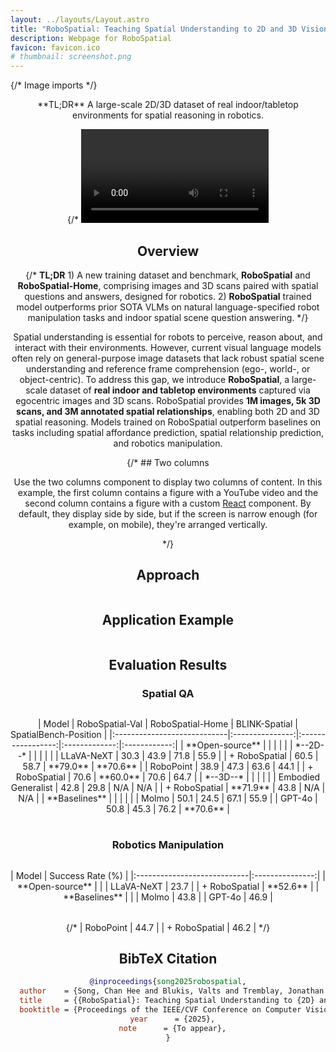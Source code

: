 ```yaml
---
layout: ../layouts/Layout.astro
title: "RoboSpatial: Teaching Spatial Understanding to 2D and 3D Vision-Language Models for Robotics"
description: Webpage for RoboSpatial
favicon: favicon.ico
# thumbnail: screenshot.png
---
```





{/* Image imports */}



<Header
  title={frontmatter.title}
  authors={[
    {
      name: "Chan Hee Song",
      url: "https://chanh.ee",
      institution: "The Ohio State University",
      notes: ["*"],
    },
    {
      name: "Valts Blukis",
      institution: "Nvidia",
      url: "https://research.nvidia.com/person/valts-blukis",
      notes: [],
    },
    {
      name: "Jonathan Tremblay",
      institution: "Nvidia",
      url: "https://research.nvidia.com/person/jonathan-tremblay",
      notes: [],
    },
    {
      name: "Stephen Tyree",
      institution: "Nvidia",
      url: "https://research.nvidia.com/person/stephen-tyree",
    },
    {
      name: "Yu Su",
      url: "https://ysu1989.github.io/",
      institution: "The Ohio State University",
    },
    {
      name: "Stan Birchfield",
      url: "https://research.nvidia.com/person/stan-birchfield",
      institution: "Nvidia",
    },
  ]}
  conference="CVPR 2025"
  notes={[
    {
      symbol: "*",
      text: "Work partly done during Nvidia internship",
    },
  ]}
  links={[
    {
      name: "arXiv",
      url: "https://arxiv.org/abs/2411.16537",
      icon: "fa-solid:file-pdf",
    },
    {
      name: "Code (TBA)",
      url: "https://github.com/NVlabs/RoboSpatial",
      icon: "mdi:github",
      disabled: true,
    },
    {
      name: "Dataset",
      url: "https://huggingface.co/datasets/chanhee-luke/RoboSpatial-Home",
      icon: "mdi:database",
      disabled: false
    },
  ]}
  />

<div className="center-text">
  **TL;DR** A large-scale 2D/3D dataset of real indoor/tabletop environments for spatial reasoning in robotics.
</div>


{/* <Video source={outside} /> */}

<HighlightedSection>

## Overview

{/* **TL;DR** 1) A new training dataset and benchmark, **RoboSpatial** and **RoboSpatial-Home**, comprising images and 3D scans paired with spatial questions and answers, designed for robotics. 2) **RoboSpatial** trained model outperforms prior SOTA VLMs on natural language-specified robot manipulation tasks and indoor spatial scene question answering. */}

Spatial understanding is essential for robots to perceive, reason about, and interact with their environments. However, current visual language models often rely on general-purpose image datasets that lack robust spatial scene understanding and reference frame comprehension (ego-, world-, or object-centric). To address this gap, we introduce **RoboSpatial**, a large-scale dataset of **real indoor and tabletop environments** captured via egocentric images and 3D scans. RoboSpatial provides **1M images, 5k 3D scans, and 3M annotated spatial relationships**, enabling both 2D and 3D spatial reasoning. Models trained on RoboSpatial outperform baselines on tasks including spatial affordance prediction, spatial relationship prediction, and robotics manipulation.

</HighlightedSection>




{/* ## Two columns

Use the two columns component to display two columns of content. In this example, the first column contains a figure with a YouTube video and the second column contains a figure with a custom [React](https://react.dev/) component. By default, they display side by side, but if the screen is narrow enough (for example, on mobile), they're arranged vertically.

<TwoColumns>
  <Figure slot="left" caption="Take a look at this YouTube video.">
    <YouTubeVideo videoId="wjZofJX0v4M" />
  </Figure>
  <Figure slot="right" caption="Now look at this Gaussian Splat, rendered with a React component.">
    <Splat client:idle />
  </Figure>
</TwoColumns> */}

## Approach

<Figure
    caption="We automatically generate spatial relationship annotations from existing datasets with 3D point clouds, egocentric images, and 3D bounding box annotations. We create question/answer pairs covering three classes of spatial relationships, three spatial reference frames, and both binary (yes/no) and numeric (e.g. 2D image points) answers. From 1M images and 5k 3D scans, we generate over 3M spatial question/answer pairs."
  >
    <Image source={fig2} altText="An overview of RoboSpatial Dataset." />
</Figure>


## Application Example


<Figure
    caption="An illustration of a model trained on RoboSpatial being used to solve a manipulation task using spatial reasoning."
  >
    <Image source={fig1} altText="An illustration of a model trained on RoboSpatial being used to solve a manipulation task using spatial reasoning." />
</Figure>


## Evaluation Results

### Spatial QA

<Figure
    caption="In-domain (RoboSpatial-Val, top) and out-of-domain (RoboSpatial-Home, BLINK, middle and bottom) results for RoboSpatial-trained models. Two models shown: SL (SpaceLLaVA) and RP (RoboPoint); the -FT suffix indicates fine-tuning on RoboSpatial. Correct answers in green. All images except bottom-right in the out-of-domain rows are from RoboSpatial-Home."
  >
    <Image source={fig3} altText="Qualitative Results of RoboSpatial-trained models." />
</Figure>

<Table caption="Performance of RoboSpatial-trained models on four spatial reasoning benchmarks.">
| Model                       | RoboSpatial-Val | RoboSpatial-Home | BLINK-Spatial | SpatialBench-Position |
|:----------------------------|:---------------:|:-----------------:|:-------------:|:------------:|
| **Open-source**             |                 |                  |               |              |
| *--2D--*                    |                 |                  |               |              |
| LLaVA-NeXT                  | 30.3            | 43.9             | 71.8          |    55.9      |
| + RoboSpatial               | 60.5            | 58.7             | **79.0**      |    **70.6**      |
| RoboPoint                   | 38.9            | 47.3             | 63.6          |    44.1      |
| + RoboSpatial               | 70.6            | **60.0**         | 70.6          |    64.7      |
| *--3D--*                    |                 |                  |               |              |
| Embodied Generalist         | 42.8            | 29.8             | N/A           |    N/A       |
| + RoboSpatial               | **71.9**        | 43.8             | N/A           |    N/A       |
| **Baselines**               |                 |                  |               |              |
| Molmo                       | 50.1            | 24.5             | 67.1          |    55.9      |
| GPT-4o                      | 50.8            | 45.3             | 76.2          |    **70.6**      |

</Table>

### Robotics Manipulation

<Figure
    caption="Robot experiments: the red dot shows the model output (if not present, the model failed to provide a valid point in the image);  green dots are used to show when a model outputs multiple points. The robot motion generator, cuRobo, is used to grasp the item referenced by the generated point. The spatial- prefix indicates model trained with RoboSpatial."
  >
    <Image source={robot_exp} altText="Robot experiment results." />
</Figure>

<Table caption="Task success rate for robot manipulation.">
| Model                        | Success Rate (%) |
|:----------------------------|:---------------:|
| **Open-source**              |                 |
| LLaVA-NeXT               | 23.7           |
| + RoboSpatial                | **52.6**    |
| **Baselines** |            |
| Molmo                     | 43.8           |
| GPT-4o                   | 46.9           |
</Table>

{/* | RoboPoint                 | 44.7           |
| + RoboSpatial                | 46.2        | */}


## BibTeX Citation

```bibtex
@inproceedings{song2025robospatial,
  author    = {Song, Chan Hee and Blukis, Valts and Tremblay, Jonathan and Tyree, Stephen and Su, Yu and Birchfield, Stan},
  title     = {{RoboSpatial}: Teaching Spatial Understanding to {2D} and {3D} Vision-Language Models for Robotics},
  booktitle = {Proceedings of the IEEE/CVF Conference on Computer Vision and Pattern Recognition (CVPR)},
  year      = {2025},
  note      = {To appear},
}
```